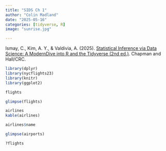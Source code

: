 ```yaml
---
title: "SIDS Ch 1"
author: "Colin Madland"
date: "2025-05-16"
categories: [tidyverse, R]
image: "sunrise.jpg"

---
```


::: {.callout}

Ismay, C., Kim, A. Y., & Valdivia, A. (2025). [Statistical Inference via Data Science: A ModernDive into R and the Tidyverse (2nd ed.)](https://moderndive.com/v2/). Chapman and Hall/CRC. 
:::

```r
library(dplyr)
library(nycflights23)
library(knitr)
library(ggplot2)
```

```r
flights
```

```r
glimpse(flights)
```

```r
airlines
kable(airlines)
```

```r
airlines$name
```

```r
glimpse(airports)
```

```r
?flights
```
